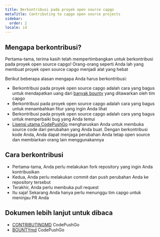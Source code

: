 ```yaml
---
title: Berkontribusi pada proyek open source capgo
metaTitle: Contributing to capgo open source projects
sidebar:
  order: 2
locale: id
---
```


## Mengapa berkontribusi?

Pertama-tama, terima kasih telah mempertimbangkan untuk berkontribusi pada proyek open source capgo! Orang-orang seperti Anda lah yang membuat proyek open source capgo menjadi alat yang hebat

Berikut beberapa alasan mengapa Anda harus berkontribusi:

* Berkontribusi pada proyek open source capgo adalah cara yang bagus untuk mendapatkan uang dari [banyak bounty](https://consolealgoraio/org/Capgo/) yang ditawarkan oleh tim capgo
* Berkontribusi pada proyek open source capgo adalah cara yang bagus untuk menambahkan fitur yang ingin Anda lihat
* Berkontribusi pada proyek open source capgo adalah cara yang bagus untuk memperbaiki bug yang Anda temui
* [Lisensi utama CodePushGo](https://github.com/Cap-go/capgo/blob/main/LICENSE/) mengharuskan Anda untuk membuka source code dari perubahan yang Anda buat. Dengan berkontribusi kode Anda, Anda dapat menjaga perubahan Anda tetap open source dan membiarkan orang lain menggunakannya

## Cara berkontribusi

* Pertama-tama, Anda perlu melakukan fork repository yang ingin Anda kontribusikan
* Kedua, Anda perlu melakukan commit dan push perubahan Anda ke repository tersebut
* Terakhir, Anda perlu membuka pull request
* Itu saja! Sekarang Anda hanya perlu menunggu tim capgo untuk meninjau PR Anda

## Dokumen lebih lanjut untuk dibaca

* [CONTRIBUTINGMD](https://github.com/Cap-go/capgo/blob/main/CONTRIBUTINGmd/) CodePushGo
* [BOUNTYmd](https://github.com/Cap-go/capgo/blob/main/BOUNTYmd/) CodePushGo
